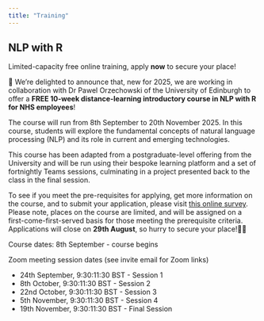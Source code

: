 ```yaml
---
title: "Training"
---
```


## NLP with R {#nlp}

::: {.callout-warning}

Limited-capacity free online training, apply **now** to secure your place!

:::

🎉 We're delighted to announce that, new for 2025, we are working in collaboration with Dr Pawel Orzechowski of the University of Edinburgh to offer a **FREE 10-week distance-learning introductory course in NLP with R for NHS employees**!

The course will run from 8th September to 20th November 2025.
In this course, students will explore the fundamental concepts of natural language processing (NLP) and its role in current and emerging technologies. 

This course has been adapted from a postgraduate-level offering from the University and will be run using their bespoke learning platform and a set of fortnightly Teams sessions, culminating in a project presented back to the class in the final session. 

To see if you meet the pre-requisites for applying, get more information on the course, and to submit your application, please visit [this online survey](https://www.smartsurvey.co.uk/s/WDIHWG/).  Please note, places on the course are limited, and will be assigned on a first-come-first-served basis for those meeting the prerequisite criteria. 
Applications will close on **29th August**, so hurry to secure your place!🏃‍♀️

Course dates:
8th September - course begins

Zoom meeting session dates (see invite email for Zoom links)

- 24th September, 9:30:11:30 BST - Session 1
- 8th October, 9:30:11:30 BST - Session 2
- 22nd October, 9:30:11:30 BST - Session 3
- 5th November, 9:30:11:30 BST - Session 4
- 19th November, 9:30:11:30 BST - Final Session
